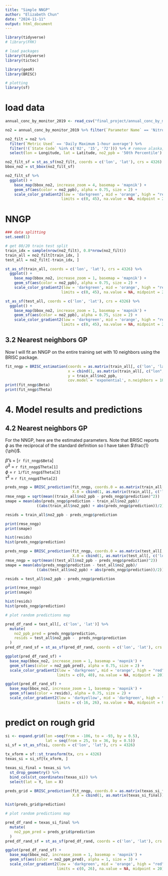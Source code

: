 ```yaml
---
title: "Simple NNGP"
author: "Elizabeth Chun"
date: "2024-11-11"
output: html_document
---
```


```r
library(tidyverse)
# library(FRK)

# load packages
library(tidyverse)
library(tictoc)

library(geoR)
library(BRISC)

# plotting
library(sf)
```


# load data

```r
annual_conc_by_monitor_2019 <- read_csv("final_project/annual_conc_by_monitor_2019.csv")

no2 = annual_conc_by_monitor_2019 %>% filter(`Parameter Name` == 'Nitrogen dioxide (NO2)') 

no2_filt = no2 %>%
  filter(`Metric Used` == 'Daily Maximum 1-hour average') %>%
  filter(!(`State Code` %in% c('02', '15', '72'))) %>% # remove alaska, hawaii, puerto rico
  select(lon = Longitude, lat = Latitude, no2_ppb = '50th Percentile')
```

```r
no2_filt_sf = st_as_sf(no2_filt, coords = c('lon', 'lat'), crs = 4326)
bbox_no2 = st_bbox(no2_filt_sf)

no2_filt_sf %>%
  ggplot() + 
    base_map(bbox_no2, increase_zoom = 4, basemap = 'mapnik') +
    geom_sf(aes(color = no2_ppb), alpha = 0.75, size = 2) +
    scale_color_gradient2(low = 'darkgreen', mid = 'orange', high = "red", 
                         limits = c(0, 45), na.value = NA, midpoint = 22)
```


# NNGP

```r
### data splitting
set.seed(1)

# get 80/20 train test split
train_idx = sample(nrow(no2_filt), 0.8*nrow(no2_filt))
train_all = no2_filt[train_idx, ]
test_all = no2_filt[-train_idx, ]
```

```r
st_as_sf(train_all, coords = c('lon', 'lat'), crs = 4326) %>%
  ggplot() + 
    base_map(bbox_no2, increase_zoom = 1, basemap = 'mapnik') +
    geom_sf(aes(color = no2_ppb), alpha = 0.75, size = 2) +
    scale_color_gradient2(low = 'darkgreen', mid = 'orange', high = "red", 
                         limits = c(0, 45), na.value = NA, midpoint = 22)
```

```r
st_as_sf(test_all, coords = c('lon', 'lat'), crs = 4326) %>%
  ggplot() + 
    base_map(bbox_no2, increase_zoom = 1, basemap = 'mapnik') +
    geom_sf(aes(color = no2_ppb), alpha = 0.75, size = 2) +
    scale_color_gradient2(low = 'darkgreen', mid = 'orange', high = "red", 
                         limits = c(0, 45), na.value = NA, midpoint = 22)
```


## 3.2 Nearest neighbors GP

Now I will fit an NNGP on the entire training set with 10 neighbors using the BRISC package.

```r
fit_nngp = BRISC_estimation(coords = as.matrix(train_all[, c('lon', 'lat')]), 
                            x = cbind(1, as.matrix(train_all[, c("lon", 'lat')])), 
                            y = train_all$no2_ppb, 
                            cov.model = 'exponential', n.neighbors = 10)
print(fit_nngp$Beta)
print(fit_nngp$Theta)
```



# 4. Model results and predictions

## 4.2 Nearest neighbors GP

For the NNGP, here are the estimated parameters. Note that BRISC reports $\phi$ as the reciprocal of the standard definition so I have taken $\frac{1}{\phi}$.

$\hat{\beta}$'s = [`r fit_nngp$Beta`]  
$\hat{\sigma}^2$ = `r fit_nngp$Theta[1]`  
$\phi$ = `r 1/fit_nngp$Theta[3]`  
$\hat{\tau}^2$ = `r fit_nngp$Theta[2]`    


```r
preds_nngp = BRISC_prediction(fit_nngp, coords.0 = as.matrix(train_all[, c('lon', 'lat')]), 
                              X.0 = cbind(1, as.matrix(train_all[, c('lon', 'lat')])))
rmse_nngp = sqrt(mean((train_all$no2_ppb - preds_nngp$prediction)^2))
smape = mean(abs(preds_nngp$prediction - train_all$no2_ppb)/
              ((abs(train_all$no2_ppb) + abs(preds_nngp$prediction))/2)) * 100

resids = train_all$no2_ppb - preds_nngp$prediction

print(rmse_nngp)
print(smape)

hist(resids)
hist(preds_nngp$prediction)
```

```r
preds_nngp = BRISC_prediction(fit_nngp, coords.0 = as.matrix(test_all[, c('lon', 'lat')]), 
                              X.0 = cbind(1, as.matrix(test_all[, c('lon', 'lat')])))
rmse_nngp = sqrt(mean((test_all$no2_ppb - preds_nngp$prediction)^2))
smape = mean(abs(preds_nngp$prediction - test_all$no2_ppb)/
              ((abs(test_all$no2_ppb) + abs(preds_nngp$prediction))/2)) * 100

resids = test_all$no2_ppb - preds_nngp$prediction

print(rmse_nngp)
print(smape)

hist(resids)
hist(preds_nngp$prediction)
```


```r
# plot random predictions map

pred_df_rand = test_all[, c('lon', 'lat')] %>%
  mutate(
    no2_ppb_pred = preds_nngp$prediction,
    resids = test_all$no2_ppb -  preds_nngp$prediction
  ) 
pred_df_rand_sf = st_as_sf(pred_df_rand, coords = c('lon', 'lat'), crs = 4326)

ggplot(pred_df_rand_sf) + 
  base_map(bbox_no2, increase_zoom = 1, basemap = 'mapnik') +
  geom_sf(aes(color = no2_ppb_pred), alpha = 0.75, size = 2) +
  scale_color_gradient2(low = 'darkgreen', mid = 'orange', high = "red", 
                       limits = c(0, 40), na.value = NA, midpoint = 20)
```

```r
ggplot(pred_df_rand_sf) + 
  base_map(bbox_no2, increase_zoom = 1, basemap = 'mapnik') +
  geom_sf(aes(color = resids), alpha = 0.75, size = 2) +
  scale_color_gradient2(low = 'darkyellow', mid = 'darkgreen', high = "red", 
                       limits = c(-16, 26), na.value = NA, midpoint = 0)
```


# predict on rough grid

```r
si <- expand.grid(lon =seq(from = -106, to = -93, by = 0.5), 
                  lat = seq(from = 25, to = 36, by = 0.5))
si_sf = st_as_sf(si, coords = c('lon', 'lat'), crs = 4326)

tx_xform = sf::st_transform(tx, crs = 4326)
texas_si = si_sf[tx_xform, ]

texas_si_final = texas_si %>% 
  st_drop_geometry() %>%  
  bind_cols(st_coordinates(texas_si)) %>%
  select(lat = Y, lon = X)
```


```r
preds_grid = BRISC_prediction(fit_nngp, coords.0 = as.matrix(texas_si_final), 
                              X.0 = cbind(1, as.matrix(texas_si_final)))

hist(preds_grid$prediction)
```

```r
# plot random predictions map

pred_df_rand = texas_si_final %>%
  mutate(
    no2_ppm_pred = preds_grid$prediction
  ) 
pred_df_rand_sf = st_as_sf(pred_df_rand, coords = c('lon', 'lat'), crs = 4326)

ggplot(pred_df_rand_sf) + 
  base_map(bbox_no2, increase_zoom = 1, basemap = 'mapnik') +
  geom_sf(aes(color = no2_ppm_pred), alpha = 1, size = 3) +
  scale_color_gradient2(low = 'darkgreen', mid = 'orange', high = "red", 
                       limits = c(0, 26), na.value = NA, midpoint = 20)
```

